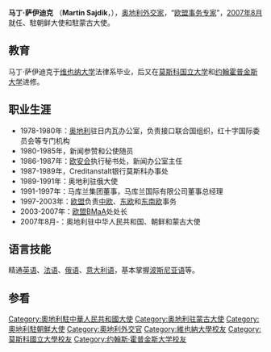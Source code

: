 {{noteTA
|1=zh-hans:萨伊迪克;zh-hant:薩伊迪克;zh-tw:薩吉克;
}}
'''马丁·萨伊迪克''' （'''Martin Sajdik'''，{{bd|1949年|1月14日|catIdx=Sajdik}}），[[奥地利|奥地利]][[外交家|外交家]]，“[[欧盟事务专家|欧盟事务专家]]”，[[2007年8月|2007年8月]]就任{{Link-de|奥地利驻中华人民共和国大使|Liste der österreichischen Botschafter in China}}、駐朝鲜大使和駐蒙古大使。


==教育==
马丁·萨伊迪克于[[维也纳大学|维也纳大学]]法律系毕业，后又在[[莫斯科国立大学|莫斯科国立大学]]和[[约翰霍普金斯大学|约翰霍普金斯大学]]进修。

== 职业生涯 ==
*1978-1980年：[[奥地利|奥地利]]驻日内瓦办公室，负责接口联合国组织，红十字国际委员会等专门机构
*1980-1985年，{{Link-en|奧地利駐俄羅斯大使館|Embassy of Austria in Moscow}}新闻参赞和公使随员
*1986-1987年：[[欧安会|欧安会]]执行秘书处，新闻办公室主任
*1987-1989年，Creditanstalt银行莫斯科办事处
*1989-1991年：奥地利驻俄大使
*1991-1997年：马库兰集团董事，马库兰国际有限公司董事总经理
*1997-2003年：[[欧盟|欧盟]]负责[[中欧|中欧]]、[[东欧|东欧]]和[[东南欧|东南欧]]事务
*2003-2007年：[[欧盟|欧盟]]BMaA处处长
*2007年8月-：奥地利驻中华人民共和国、朝鲜和蒙古大使

== 语言技能 ==
精通[[英语|英语]]、[[法语|法语]]、[[俄语|俄语]]、[[意大利语|意大利语]]，基本掌握[[波斯尼亚语|波斯尼亚语]]等。

==参看==



{{DEFAULTSORT:Sajdik, Martin}}
[[Category:奧地利駐中華人民共和國大使|Category:奧地利駐中華人民共和國大使]]
[[Category:奥地利驻蒙古大使|Category:奥地利驻蒙古大使]]
[[Category:奧地利駐朝鮮大使|Category:奧地利駐朝鮮大使]]
[[Category:奧地利外交官|Category:奧地利外交官]]
[[Category:維也納大學校友|Category:維也納大學校友]]
[[Category:莫斯科國立大學校友|Category:莫斯科國立大學校友]]
[[Category:约翰斯·霍普金斯大学校友|Category:约翰斯·霍普金斯大学校友]]